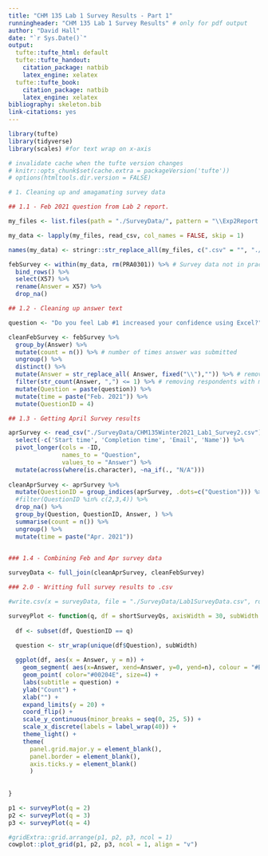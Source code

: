 ```yaml
---
title: "CHM 135 Lab 1 Survey Results - Part 1"
runningheader: "CHM 135 Lab 1 Survey Results" # only for pdf output
author: "David Hall"
date: "`r Sys.Date()`"
output:
  tufte::tufte_html: default
  tufte::tufte_handout:
    citation_package: natbib
    latex_engine: xelatex
  tufte::tufte_book:
    citation_package: natbib
    latex_engine: xelatex
bibliography: skeleton.bib
link-citations: yes
---
```


```r
library(tufte)
library(tidyverse)
library(scales) #for text wrap on x-axis

# invalidate cache when the tufte version changes
# knitr::opts_chunk$set(cache.extra = packageVersion('tufte'))
# options(htmltools.dir.version = FALSE)
```

```r
# 1. Cleaning up and amagamating survey data

## 1.1 - Feb 2021 question from Lab 2 report.

my_files <- list.files(path = "./SurveyData/", pattern = "\\Exp2Report.csv$", full.names = TRUE)

my_data <- lapply(my_files, read_csv, col_names = FALSE, skip = 1)

names(my_data) <- stringr::str_replace_all(my_files, c(".csv" = "", "./SurveyData/" = "", "_Exp2Report" = ""))

febSurvey <- within(my_data, rm(PRA0301)) %>% # Survey data not in practical PRA0301
  bind_rows() %>%
  select(X57) %>%
  rename(Answer = X57) %>%
  drop_na() 

## 1.2 - Cleaning up answer text

question <- "Do you feel Lab #1 increased your confidence using Excel?"

cleanFebSurvey <- febSurvey %>%
  group_by(Answer) %>%
  mutate(count = n()) %>% # number of times answer was submitted
  ungroup() %>%
  distinct() %>% 
  mutate(Answer = str_replace_all( Answer, fixed("\\"),"")) %>% # removing backslash from answers
  filter(str_count(Answer, ",") <= 1) %>% # removing respondents with multiple answers 
  mutate(Question = paste(question)) %>%
  mutate(time = paste("Feb. 2021")) %>%
  mutate(QuestionID = 4)

## 1.3 - Getting April Survey results 

aprSurvey <- read_csv("./SurveyData/CHM135Winter2021_Lab1_Survey2.csv") %>%
  select(-c('Start time', 'Completion time', 'Email', 'Name')) %>%
  pivot_longer(cols = -ID,
               names_to = "Question", 
               values_to = "Answer") %>%
  mutate(across(where(is.character), ~na_if(., "N/A")))  
  
cleanAprSurvey <- aprSurvey %>%  
  mutate(QuestionID = group_indices(aprSurvey, .dots=c("Question"))) %>%
  #filter(QuestionID %in% c(2,3,4)) %>%
  drop_na() %>%
  group_by(Question, QuestionID, Answer, ) %>%
  summarise(count = n()) %>%
  ungroup() %>%
  mutate(time = paste("Apr. 2021"))
  

### 1.4 - Combining Feb and Apr survey data 

surveyData <- full_join(cleanAprSurvey, cleanFebSurvey) 

### 2.0 - Writting full survey results to .csv

#write.csv(x = surveyData, file = "./SurveyData/Lab1SurveyData.csv", row.names = FALSE)

```

```r



surveyPlot <- function(q, df = shortSurveyQs, axisWidth = 30, subWidth = 60){
  
  df <- subset(df, QuestionID == q) 
  
  question <- str_wrap(unique(df$Question), subWidth)

  ggplot(df, aes(x = Answer, y = n)) +
    geom_segment( aes(x=Answer, xend=Answer, y=0, yend=n), colour = "#BB133E") +
    geom_point( color="#00204E", size=4) +
    labs(subtitle = question) +
    ylab("Count") +
    xlab("") +
    expand_limits(y = 20) +
    coord_flip() +
    scale_y_continuous(minor_breaks = seq(0, 25, 5)) +
    scale_x_discrete(labels = label_wrap(40)) +
    theme_light() +
    theme(
      panel.grid.major.y = element_blank(),
      panel.border = element_blank(),
      axis.ticks.y = element_blank()
      )
    
   
}

p1 <- surveyPlot(q = 2)
p2 <- surveyPlot(q = 3)
p3 <- surveyPlot(q = 4)

#gridExtra::grid.arrange(p1, p2, p3, ncol = 1)
cowplot::plot_grid(p1, p2, p3, ncol = 1, align = "v")
```

